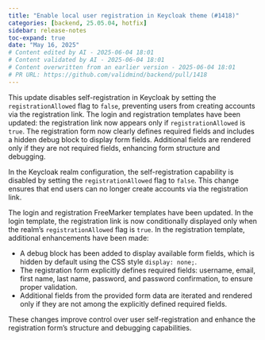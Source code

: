 ```yaml
---
title: "Enable local user registration in Keycloak theme (#1418)"
categories: [backend, 25.05.04, hotfix]
sidebar: release-notes
toc-expand: true
date: "May 16, 2025"
# Content edited by AI - 2025-06-04 18:01
# Content validated by AI - 2025-06-04 18:01
# Content overwritten from an earlier version - 2025-06-04 18:01
# PR URL: https://github.com/validmind/backend/pull/1418
---
```


This update disables self-registration in Keycloak by setting the `registrationAllowed` flag to `false`, preventing users from creating accounts via the registration link. The login and registration templates have been updated: the registration link now appears only if `registrationAllowed` is `true`. The registration form now clearly defines required fields and includes a hidden debug block to display form fields. Additional fields are rendered only if they are not required fields, enhancing form structure and debugging.

In the Keycloak realm configuration, the self-registration capability is disabled by setting the `registrationAllowed` flag to `false`. This change ensures that end users can no longer create accounts via the registration link.

The login and registration FreeMarker templates have been updated. In the login template, the registration link is now conditionally displayed only when the realm's `registrationAllowed` flag is `true`. In the registration template, additional enhancements have been made:

- A debug block has been added to display available form fields, which is hidden by default using the CSS style `display: none;`.
- The registration form explicitly defines required fields: username, email, first name, last name, password, and password confirmation, to ensure proper validation.
- Additional fields from the provided form data are iterated and rendered only if they are not among the explicitly defined required fields.

These changes improve control over user self-registration and enhance the registration form's structure and debugging capabilities.